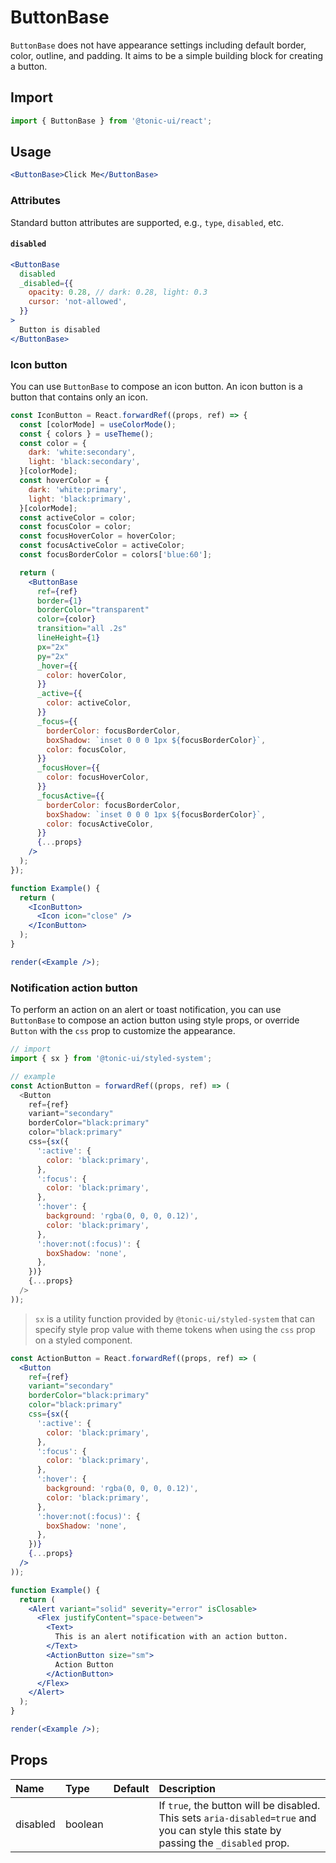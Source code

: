 # ButtonBase

`ButtonBase` does not have appearance settings including default border, color, outline, and padding. It aims to be a simple building block for creating a button.

## Import

```js
import { ButtonBase } from '@tonic-ui/react';
```

## Usage

```jsx
<ButtonBase>Click Me</ButtonBase>
```

### Attributes

Standard button attributes are supported, e.g., `type`, `disabled`, etc.

#### `disabled`

```jsx
<ButtonBase
  disabled
  _disabled={{
    opacity: 0.28, // dark: 0.28, light: 0.3
    cursor: 'not-allowed',
  }}
>
  Button is disabled
</ButtonBase>
```

### Icon button

You can use `ButtonBase` to compose an icon button. An icon button is a button that contains only an icon.

```jsx noInline
const IconButton = React.forwardRef((props, ref) => {
  const [colorMode] = useColorMode();
  const { colors } = useTheme();
  const color = {
    dark: 'white:secondary',
    light: 'black:secondary',
  }[colorMode];
  const hoverColor = {
    dark: 'white:primary',
    light: 'black:primary',
  }[colorMode];
  const activeColor = color;
  const focusColor = color;
  const focusHoverColor = hoverColor;
  const focusActiveColor = activeColor;
  const focusBorderColor = colors['blue:60'];

  return (
    <ButtonBase
      ref={ref}
      border={1}
      borderColor="transparent"
      color={color}
      transition="all .2s"
      lineHeight={1}
      px="2x"
      py="2x"
      _hover={{
        color: hoverColor,
      }}
      _active={{
        color: activeColor,
      }}
      _focus={{
        borderColor: focusBorderColor,
        boxShadow: `inset 0 0 0 1px ${focusBorderColor}`,
        color: focusColor,
      }}
      _focusHover={{
        color: focusHoverColor,
      }}
      _focusActive={{
        borderColor: focusBorderColor,
        boxShadow: `inset 0 0 0 1px ${focusBorderColor}`,
        color: focusActiveColor,
      }}
      {...props}
    />
  );
});

function Example() {
  return (
    <IconButton>
      <Icon icon="close" />
    </IconButton>
  );
}

render(<Example />);
```

### Notification action button

To perform an action on an alert or toast notification, you can use `ButtonBase` to compose an action button using style props, or override `Button` with the `css` prop to customize the appearance.

```js
// import
import { sx } from '@tonic-ui/styled-system';

// example
const ActionButton = forwardRef((props, ref) => (
  <Button
    ref={ref}
    variant="secondary"
    borderColor="black:primary"
    color="black:primary"
    css={sx({
      ':active': {
        color: 'black:primary',
      },
      ':focus': {
        color: 'black:primary',
      },
      ':hover': {
        background: 'rgba(0, 0, 0, 0.12)',
        color: 'black:primary',
      },
      ':hover:not(:focus)': {
        boxShadow: 'none',
      },
    })}
    {...props}
  />
));
```

> `sx` is a utility function provided by `@tonic-ui/styled-system` that can specify style prop value with theme tokens when using the `css` prop on a styled component.

```jsx noInline
const ActionButton = React.forwardRef((props, ref) => (
  <Button
    ref={ref}
    variant="secondary"
    borderColor="black:primary"
    color="black:primary"
    css={sx({
      ':active': {
        color: 'black:primary',
      },
      ':focus': {
        color: 'black:primary',
      },
      ':hover': {
        background: 'rgba(0, 0, 0, 0.12)',
        color: 'black:primary',
      },
      ':hover:not(:focus)': {
        boxShadow: 'none',
      },
    })}
    {...props}
  />
));

function Example() {
  return (
    <Alert variant="solid" severity="error" isClosable>
      <Flex justifyContent="space-between">
        <Text>
          This is an alert notification with an action button.
        </Text>
        <ActionButton size="sm">
          Action Button
        </ActionButton>
      </Flex>
    </Alert>
  );
}

render(<Example />);
```

## Props

| Name | Type | Default | Description |
| :--- | :--- | :------ | :---------- |
| disabled | boolean | | If `true`, the button will be disabled. This sets `aria-disabled=true` and you can style this state by passing the `_disabled` prop. |

